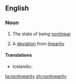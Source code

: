 ==English==

===Noun===
{{wikipedia}}
{{en-noun|-|nonlinearities}}

#{{uncountable}} The state of being [[nonlinear]]
#{{countable}} A [[deviation]] from [[linearity]]

====Translations====
{{trans-top|the state of being nonlinear}}
{{trans-mid}}
* Icelandic: {{t|is|ólínuleiki|m}}
{{trans-bottom}}

[[ta:nonlinearity]]
[[zh:nonlinearity]]